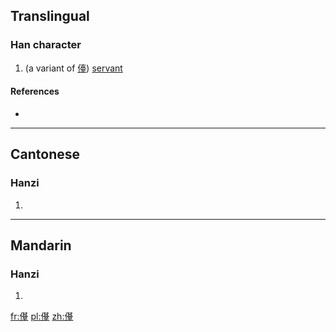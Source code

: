 ==Translingual==

===Han character===
{{Han char|rn=9|rad=人|as=13|sn=15|four=|canj=人廿月土 (OTBG)|ids=⿰[[亻]][[䑓]]}}

# (a variant of [[儓]]) [[servant]]

====References====
* {{Han ref|kx=0119.231|hdz=10223.131|uh=3497|ud=13463}}

----

==Cantonese==

===Hanzi===
{{yue-hanzi|jyut=[[toi4]]|y=toi4}}

# {{defn|lang=yue|sort=人13}}

----

==Mandarin==

===Hanzi===
{{cmn-hanzi|pin=[[tái]] ([[tai2]])|wg=t'ai<sup>2</sup>}}

# {{defn|lang=cmn|sort=人13}}

[[fr:㒗]]
[[pl:㒗]]
[[zh:㒗]]